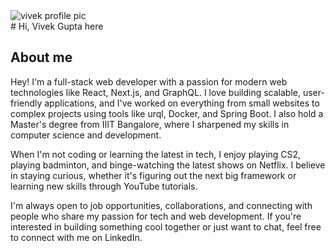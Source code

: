 
<div className="flex justify-center mt-10">
    <Image src="/assets/me.jpg" alt="vivek profile pic" width={150} height={150} quality={100} className="rounded-full"/>
</div>



<div className="max-w-[500px] mx-auto px-2 mt-5">
<div className="flex flex-col justify-center items-center">
# Hi, Vivek Gupta here
<MyRoles />
</div>

## About me
Hey! I&apos;m a full-stack web developer with a passion for modern web technologies like React, Next.js, and GraphQL. I love building scalable, user-friendly applications, and I&apos;ve worked on everything from small websites to complex projects using tools like urql, Docker, and Spring Boot. I also hold a Master&apos;s degree from IIIT Bangalore, where I sharpened my skills in computer science and development.

When I&apos;m not coding or learning the latest in tech, I enjoy playing CS2, playing badminton, and binge-watching the latest shows on Netflix. I believe in staying curious, whether it&apos;s figuring out the next big framework or learning new skills through YouTube tutorials.

I&apos;m always open to job opportunities, collaborations, and connecting with people who share my passion for tech and web development. If you&apos;re interested in building something cool together or just want to chat, feel free to connect with me on <Link href='https://www.linkedin.com/in/vivek-gupta137/' alt="Vivek's linkedIn page" target="_blank" className="hover:underline">LinkedIn</Link>.
</div>